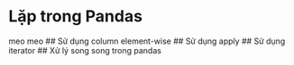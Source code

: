 # Lặp trong Pandas 
meo meo
## Sử dụng column element-wise
## Sử dụng apply
## Sử dụng iterator
## Xử lý song song trong pandas

